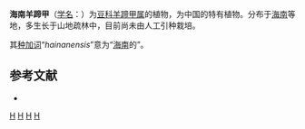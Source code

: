 {{Speciesbox
| genus = Bauhinia
| species = hainanensis
| authority = Merr. & Chun ex H.Y.Chen, 1938
}}

'''海南羊蹄甲'''（[[学名|学名]]：{{lang|la|''Bauhinia hainanensis''}}）为[[豆科|豆科]][[羊蹄甲属|羊蹄甲属]]的植物，为中国的特有植物。分布于[[海南|海南]]等地，多生长于山地疏林中，目前尚未由人工引种栽培。

其[[种加词|种加词]]“''hainanensis''”意为“[[海南|海南]]的”。

== 参考文献 ==
<div class="references-small">
* {{cite web| url =http://www.bioinfo.cn/db05/KmzwSpecies.php?action=view&id=3046| title =海南羊蹄甲| work =《中国高等植物数据库全库》| publisher =中国科学院微生物研究所| author =昆明植物研究所| accessdate =2009-02-23| deadurl =yes| archiveurl =https://web.archive.org/web/20160305011832/http://www.bioinfo.cn/db05/KmzwSpecies.php?action=view&id=3046| archivedate =2016-03-05}}
</div>
{{Taxonbar|from=Q11150134}}

[[Category:羊蹄甲属|H]]
[[Category:中国特有植物|H]]
[[Category:海南植物|H]]
[[Category:1938年描述的植物|H]]

{{植物小作品}}